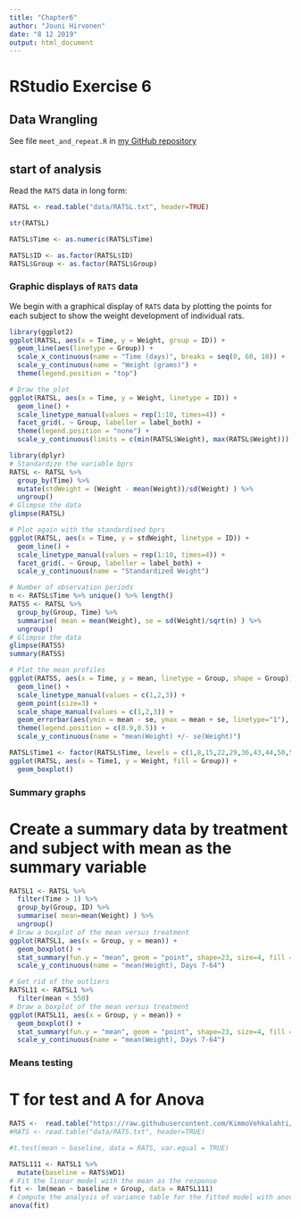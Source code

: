 ```yaml
---
title: "Chapter6"
author: "Jouni Hirvonen"
date: "8 12 2019"
output: html_document
---
```

# RStudio Exercise 6

## Data Wrangling

See file `meet_and_repeat.R` in [my GitHub repository](https://github.com/jhirx/IODS-project/tree/master/data)  


## start of analysis


Read the `RATS` data in long form:

```r
RATSL <- read.table("data/RATSL.txt", header=TRUE)

str(RATSL)
```


```r

RATSL$Time <- as.numeric(RATSL$Time)
```


```r
RATSL$ID <- as.factor(RATSL$ID)
RATSL$Group <- as.factor(RATSL$Group)
```

### Graphic displays of `RATS` data

We begin with a graphical display of `RATS` data by plotting the points
for each subject to show the weight development of individual rats.




```r
library(ggplot2)
ggplot(RATSL, aes(x = Time, y = Weight, group = ID)) +
  geom_line(aes(linetype = Group)) +
  scale_x_continuous(name = "Time (days)", breaks = seq(0, 60, 10)) +
  scale_y_continuous(name = "Weight (grams)") +
  theme(legend.position = "top")
```


```r
# Draw the plot
ggplot(RATSL, aes(x = Time, y = Weight, linetype = ID)) +
  geom_line() +
  scale_linetype_manual(values = rep(1:10, times=4)) +
  facet_grid(. ~ Group, labeller = label_both) +
  theme(legend.position = "none") + 
  scale_y_continuous(limits = c(min(RATSL$Weight), max(RATSL$Weight)))
```



```r
library(dplyr)
# Standardize the variable bprs
RATSL <- RATSL %>%
  group_by(Time) %>%
  mutate(stdWeight = (Weight - mean(Weight))/sd(Weight) ) %>%
  ungroup()
# Glimpse the data
glimpse(RATSL)
```


```r
# Plot again with the standardised bprs
ggplot(RATSL, aes(x = Time, y = stdWeight, linetype = ID)) +
  geom_line() +
  scale_linetype_manual(values = rep(1:10, times=4)) +
  facet_grid(. ~ Group, labeller = label_both) +
  scale_y_continuous(name = "Standardized Weight")
```




```r
# Number of observation periods
n <- RATSL$Time %>% unique() %>% length()
RATSS <- RATSL %>%
  group_by(Group, Time) %>%
  summarise( mean = mean(Weight), se = sd(Weight)/sqrt(n) ) %>%
  ungroup()
# Glimpse the data
glimpse(RATSS)
summary(RATSS)
```


```r
# Plot the mean profiles
ggplot(RATSS, aes(x = Time, y = mean, linetype = Group, shape = Group)) +
  geom_line() +
  scale_linetype_manual(values = c(1,2,3)) +
  geom_point(size=3) +
  scale_shape_manual(values = c(1,2,3)) +
  geom_errorbar(aes(ymin = mean - se, ymax = mean + se, linetype="1"), width=0.3) +
  theme(legend.position = c(0.9,0.5)) +
  scale_y_continuous(name = "mean(Weight) +/- se(Weight)")
```


```r
RATSL$Time1 <- factor(RATSL$Time, levels = c(1,8,15,22,29,36,43,44,50,57,64))
ggplot(RATSL, aes(x = Time1, y = Weight, fill = Group)) +
  geom_boxplot()
```

### Summary graphs
# Create a summary data by treatment and subject with mean as the summary variable


```r

RATSL1 <- RATSL %>%
  filter(Time > 1) %>%
  group_by(Group, ID) %>%
  summarise( mean=mean(Weight) ) %>%
  ungroup()
# Draw a boxplot of the mean versus treatment
ggplot(RATSL1, aes(x = Group, y = mean)) +
  geom_boxplot() +
  stat_summary(fun.y = "mean", geom = "point", shape=23, size=4, fill = "white") +
  scale_y_continuous(name = "mean(Weight), Days 7-64")
```



```r
# Get rid of the outliers
RATSL11 <- RATSL1 %>%
  filter(mean < 550)
# Draw a boxplot of the mean versus treatment
ggplot(RATSL11, aes(x = Group, y = mean)) +
  geom_boxplot() +
  stat_summary(fun.y = "mean", geom = "point", shape=23, size=4, fill = "white") +
  scale_y_continuous(name = "mean(Weight), Days 7-64")
```



### Means testing
# T for test and A for Anova

```r
RATS <-  read.table("https://raw.githubusercontent.com/KimmoVehkalahti/MABS/master/Examples/data/rats.txt", sep  ="\t", header = T)
#RATS <- read.table("data/RATS.txt", header=TRUE)

#t.test(mean ~ baseline, data = RATS, var.equal = TRUE)

RATSL111 <- RATSL1 %>%
  mutate(baseline = RATS$WD1)
# Fit the linear model with the mean as the response 
fit <- lm(mean ~ baseline + Group, data = RATSL111)
# Compute the analysis of variance table for the fitted model with anova()
anova(fit)
```


